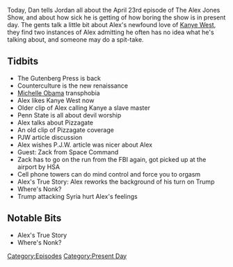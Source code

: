 {{DEFAULTSORT:
    #_EPISODE_0154:April 23, 2018
}}{{Episode
    | title           = April 23, 2018
    | caption         = Listen to this episode on [https://knowledgefight.libsyn.com/knowledge-fight-april-23-2018 Libsyn] [https://open.spotify.com/episode/6rB3cmDlEpCpjfGOSHqDdm Spotify], Read the [[Transcript/154: April 23, 2018|Unofficial Transcript]]
    | episodeNumber   = 154
    | length          = 01:21:48
    | airDate         = April 24, 2018
    | coverageDate    = April 23, 2018
    | episodeType     = [[:Category:Present Day|Present Day]]
    | appearance      = [[Michelle Obama]], [[Kanye West]], [[Paul Joseph Watson]], [[Zack from Space Command]]
    | previousEpisode = [[153: More Mark Richards Fun]]
    | nextEpisode     = [[155: January 7-9, 2009]]
}}

{{Stub}}

Today, Dan tells Jordan all about the April 23rd episode of The Alex Jones Show, and about how sick he is getting of how boring the show is in present day. The gents talk a little bit about Alex's newfound love of [[Kanye West]], they find two instances of Alex admitting he often has no idea what he's talking about, and someone may do a spit-take.

==Tidbits==

*The Gutenberg Press is back
*Counterculture is the new renaissance
*[[Michelle Obama]] transphobia
*Alex likes Kanye West now
*Older clip of Alex calling Kanye a slave master
*Penn State is all about devil worship
*Alex talks about Pizzagate
*An old clip of Pizzagate coverage
*PJW article discussion
*Alex wishes P.J.W. article was nicer about Alex
*Guest: Zack from Space Command
*Zack has to go on the run from the FBI again, got picked up at the airport by HSA
*Cell phone towers can do mind control and force you to orgasm
*Alex's True Story: Alex reworks the background of his turn on Trump
*Where's Nonk?
*Trump attacking Syria hurt Alex's feelings

==Notable Bits==

*Alex's True Story
*Where's Nonk?

[[Category:Episodes]]
[[Category:Present Day]]
